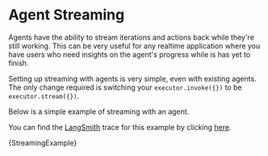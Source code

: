 
# Agent Streaming

Agents have the ability to stream iterations and actions back while they're still working.
This can be very useful for any realtime application where you have users who need insights on the agent's progress while is has yet to finish.

Setting up streaming with agents is very simple, even with existing agents. The only change required is switching your `executor.invoke({})` to be `executor.stream({})`.

Below is a simple example of streaming with an agent.

You can find the [LangSmith](https://smith.langchain.com/) trace for this example by clicking [here](https://smith.langchain.com/public/08978fa7-bb99-427b-850e-35773cae1453/r).

<CodeBlock language="typescript">{StreamingExample}</CodeBlock>
